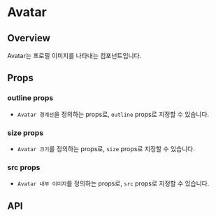
<Meta of={AvatarStories} />

# Avatar

## Overview

Avatar는 프로필 이미지를 나타내는 컴포넌트입니다.

## Props

### outline props

- `Avatar 경계선`을 정의하는 props로, `outline` props로 지정할 수 있습니다.

<Canvas of={AvatarStories.OutlineProps} />

### size props

- `Avatar 크기`를 정의하는 props로, `size` props로 지정할 수 있습니다.

<Canvas of={AvatarStories.SizeProps} />

### src props

- `Avatar 내부 이미지`를 정의하는 props로, `src` props로 지정할 수 있습니다.

<Canvas of={AvatarStories.SrcProps} />

## API

<ArgTypes of={AvatarStories} />
